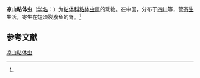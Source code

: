 {{Speciesbox
| name = 凉山粘体虫
| status = 
| status_system = 
| image = 
| genus = Myxosoma
| species = liangshanensis
| authority = (Ma et Zhao, 1998)<ref name='id9385'>{{cite web| url =http://www.bioinfo.cn/db05/BjdwSpecies.php?action=view&id=9385| title =凉山粘体虫| work =《中国动物物种编目数据库》| publisher =中国科学院微生物研究所| author =中国科学院动物研究所| accessdate =2009-04-16| deadurl =yes| archiveurl =https://web.archive.org/web/20160305044624/http://www.bioinfo.cn/db05/BjdwSpecies.php?action=view&id=9385| archivedate =2016-03-05}}</ref>
}}

'''凉山粘体虫'''（[[学名|学名]]：{{lang|la|''Myxosoma liangshanensis''}}）为[[粘体科|粘体科]][[粘体虫属|粘体虫属]]的动物。在中国，分布于[[四川|四川]]等，营[[寄生|寄生]]生活，寄生在短须裂腹鱼的肾。<ref name='id9385'/>

== 参考文献 ==
{{reflist}}

{{Wikispecies|Myxosoma liangshanensis}}

[[Category:粘体虫属|凉山粘体虫]]


{{Cnidarian-stub}}